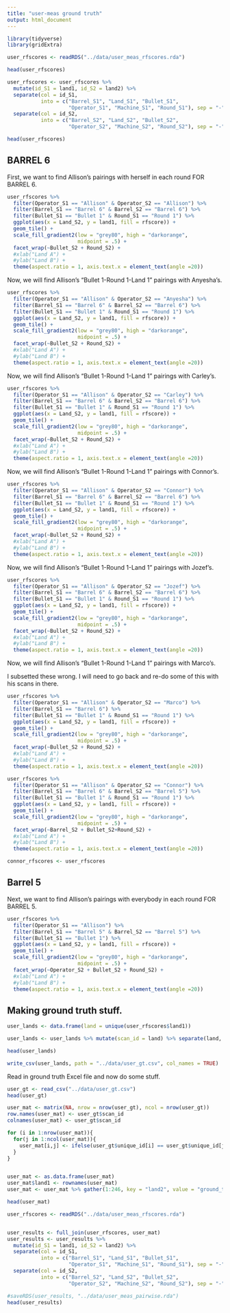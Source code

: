 ```yaml
---
title: "user-meas ground truth"
output: html_document
---
```



```r
library(tidyverse)
library(gridExtra)

```


```r
user_rfscores <- readRDS("../data/user_meas_rfscores.rda")

head(user_rfscores)

user_rfscores <- user_rfscores %>% 
  mutate(id_S1 = land1, id_S2 = land2) %>% 
  separate(col = id_S1, 
           into = c("Barrel_S1", "Land_S1", "Bullet_S1", 
                    "Operator_S1", "Machine_S1", "Round_S1"), sep = "-") %>% 
  separate(col = id_S2, 
           into = c("Barrel_S2", "Land_S2", "Bullet_S2", 
                    "Operator_S2", "Machine_S2", "Round_S2"), sep = "-")

head(user_rfscores)

```


## BARREL 6  

First, we want to find Allison's pairings with herself in each round FOR BARREL 6.  

```r
user_rfscores %>%
  filter(Operator_S1 == "Allison" & Operator_S2 == "Allison") %>% 
  filter(Barrel_S1 == "Barrel 6" & Barrel_S2 == "Barrel 6") %>% 
  filter(Bullet_S1 == "Bullet 1" & Round_S1 == "Round 1") %>% 
  ggplot(aes(x = Land_S2, y = land1, fill = rfscore)) +
  geom_tile() +
  scale_fill_gradient2(low = "grey80", high = "darkorange", 
                       midpoint = .5) +
  facet_wrap(~Bullet_S2 + Round_S2) +
  #xlab("Land A") +
  #ylab("Land B") +
  theme(aspect.ratio = 1, axis.text.x = element_text(angle =20))
```


Now, we will find Allison's "Bullet 1-Round 1-Land 1" pairings with Anyesha's.  


```r
user_rfscores %>%
  filter(Operator_S1 == "Allison" & Operator_S2 == "Anyesha") %>% 
  filter(Barrel_S1 == "Barrel 6" & Barrel_S2 == "Barrel 6") %>% 
  filter(Bullet_S1 == "Bullet 1" & Round_S1 == "Round 1") %>% 
  ggplot(aes(x = Land_S2, y = land1, fill = rfscore)) +
  geom_tile() +
  scale_fill_gradient2(low = "grey80", high = "darkorange", 
                       midpoint = .5) +
  facet_wrap(~Bullet_S2 + Round_S2) +
  #xlab("Land A") +
  #ylab("Land B") +
  theme(aspect.ratio = 1, axis.text.x = element_text(angle =20))
```



Now, we will find Allison's "Bullet 1-Round 1-Land 1" pairings with Carley's.  


```r
user_rfscores %>%
  filter(Operator_S1 == "Allison" & Operator_S2 == "Carley") %>% 
  filter(Barrel_S1 == "Barrel 6" & Barrel_S2 == "Barrel 6") %>% 
  filter(Bullet_S1 == "Bullet 1" & Round_S1 == "Round 1") %>% 
  ggplot(aes(x = Land_S2, y = land1, fill = rfscore)) +
  geom_tile() +
  scale_fill_gradient2(low = "grey80", high = "darkorange", 
                       midpoint = .5) +
  facet_wrap(~Bullet_S2 + Round_S2) +
  #xlab("Land A") +
  #ylab("Land B") +
  theme(aspect.ratio = 1, axis.text.x = element_text(angle =20))
```

Now, we will find Allison's "Bullet 1-Round 1-Land 1" pairings with Connor's.  


```r
user_rfscores %>%
  filter(Operator_S1 == "Allison" & Operator_S2 == "Connor") %>% 
  filter(Barrel_S1 == "Barrel 6" & Barrel_S2 == "Barrel 6") %>% 
  filter(Bullet_S1 == "Bullet 1" & Round_S1 == "Round 1") %>% 
  ggplot(aes(x = Land_S2, y = land1, fill = rfscore)) +
  geom_tile() +
  scale_fill_gradient2(low = "grey80", high = "darkorange", 
                       midpoint = .5) +
  facet_wrap(~Bullet_S2 + Round_S2) +
  #xlab("Land A") +
  #ylab("Land B") +
  theme(aspect.ratio = 1, axis.text.x = element_text(angle =20))
```

Now, we will find Allison's "Bullet 1-Round 1-Land 1" pairings with Jozef's.  


```r
user_rfscores %>%
  filter(Operator_S1 == "Allison" & Operator_S2 == "Jozef") %>% 
  filter(Barrel_S1 == "Barrel 6" & Barrel_S2 == "Barrel 6") %>% 
  filter(Bullet_S1 == "Bullet 1" & Round_S1 == "Round 1") %>% 
  ggplot(aes(x = Land_S2, y = land1, fill = rfscore)) +
  geom_tile() +
  scale_fill_gradient2(low = "grey80", high = "darkorange", 
                       midpoint = .5) +
  facet_wrap(~Bullet_S2 + Round_S2) +
  #xlab("Land A") +
  #ylab("Land B") +
  theme(aspect.ratio = 1, axis.text.x = element_text(angle =20))
```

Now, we will find Allison's "Bullet 1-Round 1-Land 1" pairings with Marco's.  


I subsetted these wrong. I will need to go back and re-do some of this with his scans in there.  

```r
user_rfscores %>%
  filter(Operator_S1 == "Allison" & Operator_S2 == "Marco") %>% 
  filter(Barrel_S1 == "Barrel 6") %>% 
  filter(Bullet_S1 == "Bullet 1" & Round_S1 == "Round 1") %>% 
  ggplot(aes(x = Land_S2, y = land1, fill = rfscore)) +
  geom_tile() +
  scale_fill_gradient2(low = "grey80", high = "darkorange", 
                       midpoint = .5) +
  facet_wrap(~Bullet_S2 + Round_S2) +
  #xlab("Land A") +
  #ylab("Land B") +
  theme(aspect.ratio = 1, axis.text.x = element_text(angle =20))
```



```r
user_rfscores %>%
  filter(Operator_S1 == "Allison" & Operator_S2 == "Connor") %>% 
  filter(Barrel_S1 == "Barrel 6" & Barrel_S2 == "Barrel 5") %>% 
  filter(Bullet_S1 == "Bullet 1" & Round_S1 == "Round 1") %>% 
  ggplot(aes(x = Land_S2, y = land1, fill = rfscore)) +
  geom_tile() +
  scale_fill_gradient2(low = "grey80", high = "darkorange", 
                       midpoint = .5) +
  facet_wrap(~Barrel_S2 + Bullet_S2+Round_S2) +
  #xlab("Land A") +
  #ylab("Land B") +
  theme(aspect.ratio = 1, axis.text.x = element_text(angle =20))
```


```r
connor_rfscores <- user_rfscores 

```



## Barrel 5  

Next, we want to find Allison's pairings with everybody in each round FOR BARREL 5.  

```r
user_rfscores %>%
  filter(Operator_S1 == "Allison") %>% 
  filter(Barrel_S1 == "Barrel 5" & Barrel_S2 == "Barrel 5") %>% 
  filter(Bullet_S1 == "Bullet 1") %>% 
  ggplot(aes(x = Land_S2, y = land1, fill = rfscore)) +
  geom_tile() +
  scale_fill_gradient2(low = "grey80", high = "darkorange", 
                       midpoint = .5) +
  facet_wrap(~Operator_S2 + Bullet_S2 + Round_S2) +
  #xlab("Land A") +
  #ylab("Land B") +
  theme(aspect.ratio = 1, axis.text.x = element_text(angle =20))
```



## Making ground truth stuff.


```r
user_lands <- data.frame(land = unique(user_rfscores$land1))

user_lands <- user_lands %>% mutate(scan_id = land) %>% separate(land, into = c("Barrel", "Land", "Bullet", "Operator", "Machine", "Round"), sep = "-")

head(user_lands)

write_csv(user_lands, path = "../data/user_gt.csv", col_names = TRUE) 
```

Read in ground truth Excel file and now do some stuff.  


```r

user_gt <- read_csv("../data/user_gt.csv")
head(user_gt)

user_mat <- matrix(NA, nrow = nrow(user_gt), ncol = nrow(user_gt))
row.names(user_mat) <- user_gt$scan_id
colnames(user_mat) <- user_gt$scan_id

for (i in 1:nrow(user_mat)){
  for(j in 1:ncol(user_mat)){
    user_mat[i,j] <- ifelse(user_gt$unique_id[i] == user_gt$unique_id[j], "Same Source", "Different Source")
  }
}


user_mat <- as.data.frame(user_mat)
user_mat$land1 <- rownames(user_mat)
user_mat <- user_mat %>% gather(1:246, key = "land2", value = "ground_truth")

head(user_mat)

user_rfscores <- readRDS("../data/user_meas_rfscores.rda")


user_results <- full_join(user_rfscores, user_mat)
user_results <- user_results %>% 
  mutate(id_S1 = land1, id_S2 = land2) %>% 
  separate(col = id_S1, 
           into = c("Barrel_S1", "Land_S1", "Bullet_S1", 
                    "Operator_S1", "Machine_S1", "Round_S1"), sep = "-") %>% 
  separate(col = id_S2, 
           into = c("Barrel_S2", "Land_S2", "Bullet_S2", 
                    "Operator_S2", "Machine_S2", "Round_S2"), sep = "-")

#saveRDS(user_results, "../data/user_meas_pairwise.rda")
head(user_results)
```



